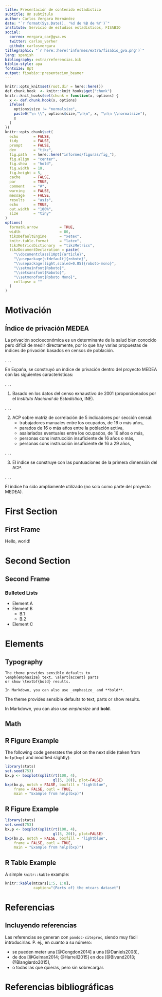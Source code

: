 ```yaml
---
title: Presentación de contenido estadístico
subtitle: Un subtítulo
author: Carlos Vergara Hernández
date: "`r format(Sys.Date(), '%d de %B de %Y')`"
institute: Servicio de estudios estadísticos, FISABIO
social:
  correo: vergara_car@gva.es
  twitter: carlos_verher
  github: carlosvergara
titlegraphic: "`r here::here('informes/extra/fisabio_gva.png')`"
lang: spanish
bibliography: extra/referencias.bib
biblio-style: apa
fontsize: 8pt
output: fisabio::presentacion_beamer
---
```


```r
knitr::opts_knit$set(root.dir = here::here())
def.chunk.hook  <- knitr::knit_hooks$get("chunk")
knitr::knit_hooks$set(chunk = function(x, options) {
  x <- def.chunk.hook(x, options)
  ifelse(
    options$size != "normalsize",
    paste0("\n \\", options$size,"\n\n", x, "\n\n \\normalsize"),
    x
  )
})
knitr::opts_chunk$set(
  echo       = FALSE,
  tidy       = FALSE,
  prompt     = FALSE,
  dev        = "tikz",
  fig.path   = here::here("informes/figuras/fig_"),
  fig.align  = "center",
  fig.show   = "hold",
  fig.width  = 10,
  fig.height = 5,
  cache      = FALSE,
  par        = TRUE,
  comment    = "#",
  warning    = FALSE,
  message    = FALSE,
  results    = "asis",
  echo       = TRUE,
  out.width  = "100%",
  size       = "tiny"
)
options(
  formatR.arrow          = TRUE,
  width                  = 80,
  tikzDefaultEngine      = "xetex",
  knitr.table.format     = "latex",
  tikzMetricsDictionary  = "tikzMetrics",
  tikzDocumentDeclaration = paste(
    "\\documentclass[10pt]{article}",
    "\\usepackage[sfdefault]{roboto}",
    "\\usepackage[light,scaled=0.85]{roboto-mono}",
    "\\setmainfont{Roboto}",
    "\\setsansfont{Roboto}",
    "\\setmonofont{Roboto Mono}",
    collapse = ""
  )
)
```


# Motivación

## Índice de privación MEDEA

La privación socioeconómica es un determinante de la salud bien conocido pero difícil de medir directamente, por lo que hay varias propuestas de índices de privación basados en censos de población.

. . .

En España, se construyó un índice de privación dentro del proyecto MEDEA con las siguientes características:

. . .

1. Basado en los datos del censo exhaustivo de 2001 (proporcionados por el *Instituto Nacional de Estadística*, INE).

. . .

2. ACP sobre matriz de correlación de 5 indicadores por sección censal:
    - trabajadores manuales entre los ocupados, de 16 o más años,
    - parados de 16 o más años entre la población activa,
    - asalariados eventuales entre los ocupados, de 16 años o más,
    - personas cons instrucción insuficiente de 16 años o más,
    - personas cons instrucción insuficiente de 16 a 29 años,

. . .

3. El índice se construye con las puntuaciones de la primera dimensión del ACP.

. . .

\vfill El índice ha sido ampliamente utilizado (no solo como parte del proyecto MEDEA).


# First Section

## First Frame

Hello, world!

# Second Section

## Second Frame

### Bulleted Lists
- Element A
- Element B
    - B.1
    - B.2
- Element C    

# Elements

## Typography

```
The theme provides sensible defaults to
\emph{emphasize} text, \alert{accent} parts
or show \textbf{bold} results.

In Markdown, you can also use _emphasize_ and **bold**.
```

\begin{center}becomes\end{center}

The theme provides sensible defaults to \emph{emphasize} text,
\alert{accent} parts or show \textbf{bold} results.

In Markdown, you can also use _emphasize_ and **bold**.


## Math

\begin{equation*}
    e = \lim_{n\to \infty} \left(1 + \frac{1}{n}\right)^n
\end{equation*}


## R Figure Example

The following code generates the plot on the next slide (taken from
`help(bxp)` and modified slightly):

```r
library(stats)
set.seed(753)
bx.p <- boxplot(split(rt(100, 4),
                      gl(5, 20)), plot=FALSE)
bxp(bx.p, notch = FALSE, boxfill = "lightblue",
    frame = FALSE, outl = TRUE,
    main = "Example from help(bxp)")
```  


## R Figure Example
  
```r
library(stats)
set.seed(753) 
bx.p <- boxplot(split(rt(100, 4),
                      gl(5, 20)), plot=FALSE)
bxp(bx.p, notch = FALSE, boxfill = "lightblue",
    frame = FALSE, outl = TRUE,
    main = "Example from help(bxp)")
```  

## R Table Example
  
A simple `knitr::kable` example:  

```r
knitr::kable(mtcars[1:5, 1:8],
             caption="(Parts of) the mtcars dataset")
```

# Referencias

## Incluyendo referencias 
Las referencias se generan con `pandoc-citeproc`, siendo muy fácil introducirlas. P. ej., en cuanto a su número:

- se pueden meter una [@Congdon2014] a una [@Daniels2008],
- de dos [@Gelman2014; @Harrell2015] en dos [@Bivand2013; @Blangiardo2015],
- o todas las que quieras, pero sin sobrecargar.



# Referencias bibliográficas
